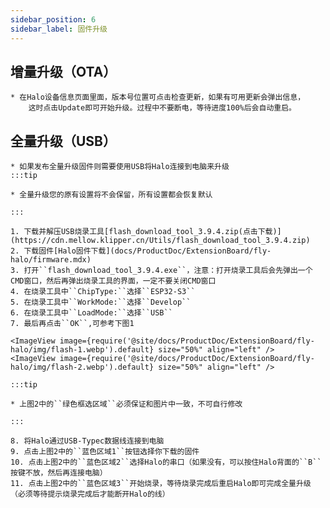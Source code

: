 ```yaml
---
sidebar_position: 6
sidebar_label: 固件升级
---
```





## 增量升级（OTA）

    * 在Halo设备信息页面里面，版本号位置可点击检查更新，如果有可用更新会弹出信息，
        这时点击Update即可开始升级。过程中不要断电，等待进度100%后会自动重启。


## 全量升级（USB）

    * 如果发布全量升级固件则需要使用USB将Halo连接到电脑来升级
    :::tip

    * 全量升级您的原有设置将不会保留，所有设置都会恢复默认

    :::

    1. 下载并解压USB烧录工具[flash_download_tool_3.9.4.zip(点击下载)](https://cdn.mellow.klipper.cn/Utils/flash_download_tool_3.9.4.zip)
    2. 下载固件[Halo固件下载](docs/ProductDoc/ExtensionBoard/fly-halo/firmware.mdx)
    3. 打开``flash_download_tool_3.9.4.exe``，注意：打开烧录工具后会先弹出一个CMD窗口，然后再弹出烧录工具的界面，一定不要关闭CMD窗口
    4. 在烧录工具中``ChipType:``选择``ESP32-S3``
    5. 在烧录工具中``WorkMode:``选择``Develop``
    6. 在烧录工具中``LoadMode:``选择``USB``
    7. 最后再点击``OK``,可参考下图1

    <ImageView image={require('@site/docs/ProductDoc/ExtensionBoard/fly-halo/img/flash-1.webp').default} size="50%" align="left" />
    <ImageView image={require('@site/docs/ProductDoc/ExtensionBoard/fly-halo/img/flash-2.webp').default} size="50%" align="left" />

    :::tip

    * 上图2中的``绿色框选区域``必须保证和图片中一致，不可自行修改

    :::

    8. 将Halo通过USB-Typec数据线连接到电脑
    9. 点击上图2中的``蓝色区域1``按钮选择你下载的固件
    10. 点击上图2中的``蓝色区域2``选择Halo的串口（如果没有，可以按住Halo背面的``B``按键不放，然后再连接电脑）
    11. 点击上图2中的``蓝色区域3``开始烧录，等待烧录完成后重启Halo即可完成全量升级（必须等待提示烧录完成后才能断开Halo的线）
